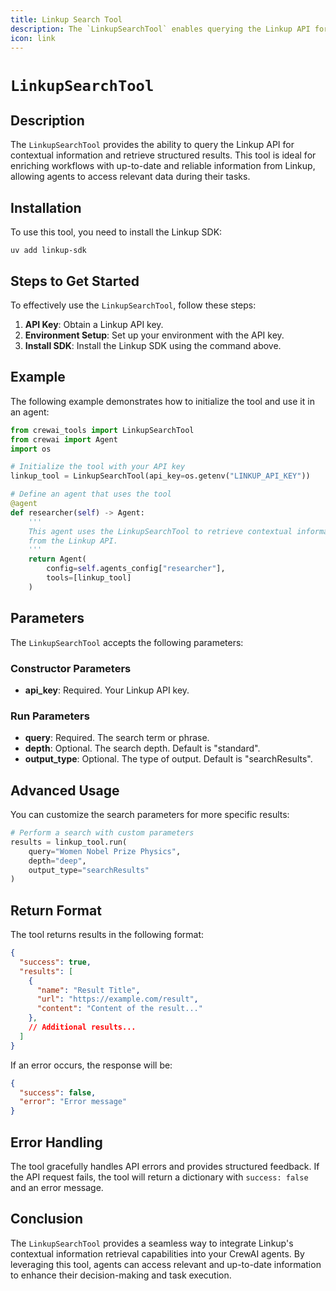 ```yaml
---
title: Linkup Search Tool
description: The `LinkupSearchTool` enables querying the Linkup API for contextual information.
icon: link
---
```


# `LinkupSearchTool`

## Description

The `LinkupSearchTool` provides the ability to query the Linkup API for contextual information and retrieve structured results. This tool is ideal for enriching workflows with up-to-date and reliable information from Linkup, allowing agents to access relevant data during their tasks.

## Installation

To use this tool, you need to install the Linkup SDK:

```shell
uv add linkup-sdk
```

## Steps to Get Started

To effectively use the `LinkupSearchTool`, follow these steps:

1. **API Key**: Obtain a Linkup API key.
2. **Environment Setup**: Set up your environment with the API key.
3. **Install SDK**: Install the Linkup SDK using the command above.

## Example

The following example demonstrates how to initialize the tool and use it in an agent:

```python Code
from crewai_tools import LinkupSearchTool
from crewai import Agent
import os

# Initialize the tool with your API key
linkup_tool = LinkupSearchTool(api_key=os.getenv("LINKUP_API_KEY"))

# Define an agent that uses the tool
@agent
def researcher(self) -> Agent:
    '''
    This agent uses the LinkupSearchTool to retrieve contextual information
    from the Linkup API.
    '''
    return Agent(
        config=self.agents_config["researcher"],
        tools=[linkup_tool]
    )
```

## Parameters

The `LinkupSearchTool` accepts the following parameters:

### Constructor Parameters
- **api_key**: Required. Your Linkup API key.

### Run Parameters
- **query**: Required. The search term or phrase.
- **depth**: Optional. The search depth. Default is "standard".
- **output_type**: Optional. The type of output. Default is "searchResults".

## Advanced Usage

You can customize the search parameters for more specific results:

```python Code
# Perform a search with custom parameters
results = linkup_tool.run(
    query="Women Nobel Prize Physics",
    depth="deep",
    output_type="searchResults"
)
```

## Return Format

The tool returns results in the following format:

```json
{
  "success": true,
  "results": [
    {
      "name": "Result Title",
      "url": "https://example.com/result",
      "content": "Content of the result..."
    },
    // Additional results...
  ]
}
```

If an error occurs, the response will be:

```json
{
  "success": false,
  "error": "Error message"
}
```

## Error Handling

The tool gracefully handles API errors and provides structured feedback. If the API request fails, the tool will return a dictionary with `success: false` and an error message.

## Conclusion

The `LinkupSearchTool` provides a seamless way to integrate Linkup's contextual information retrieval capabilities into your CrewAI agents. By leveraging this tool, agents can access relevant and up-to-date information to enhance their decision-making and task execution. 